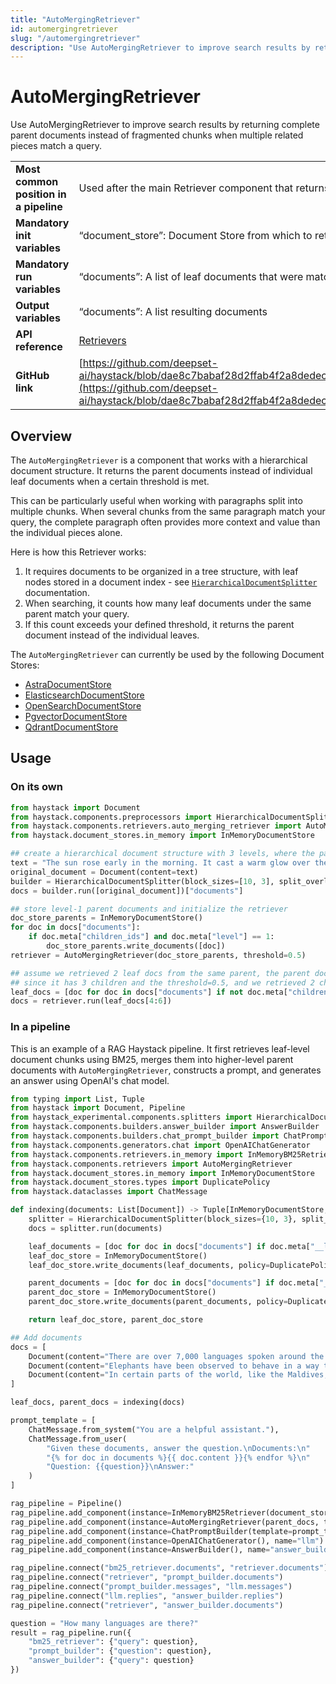 ```yaml
---
title: "AutoMergingRetriever"
id: automergingretriever
slug: "/automergingretriever"
description: "Use AutoMergingRetriever to improve search results by returning complete parent documents instead of fragmented chunks when multiple related pieces match a query."
---
```


# AutoMergingRetriever

Use AutoMergingRetriever to improve search results by returning complete parent documents instead of fragmented chunks when multiple related pieces match a query.

|                                        |                                                                                                                                                                                                                                                                                                     |
| -------------------------------------- | --------------------------------------------------------------------------------------------------------------------------------------------------------------------------------------------------------------------------------------------------------------------------------------------------- |
| **Most common position in a pipeline** | Used after the main Retriever component that returns hierarchical documents.                                                                                                                                                                                                                        |
| **Mandatory init variables**           | “document_store”: Document Store from which to retrieve the parent documents                                                                                                                                                                                                                        |
| **Mandatory run variables**            | “documents”: A list of leaf documents that were matched by a Retriever                                                                                                                                                                                                                              |
| **Output variables**                   | “documents”: A list resulting documents                                                                                                                                                                                                                                                             |
| **API reference**                      | [Retrievers](/reference/retrievers-api)                                                                                                                                                                                                                                                                    |
| **GitHub link**                        | [https://github.com/deepset-ai/haystack/blob/dae8c7babaf28d2ffab4f2a8dedecd63e2394fb4/haystack/components/retrievers/auto_merging_retriever.py](https://github.com/deepset-ai/haystack/blob/dae8c7babaf28d2ffab4f2a8dedecd63e2394fb4/haystack/components/retrievers/auto_merging_retriever.py#L116) |

## Overview

The `AutoMergingRetriever` is a component that works with a hierarchical document structure. It returns the parent documents instead of individual leaf documents when a certain threshold is met.

This can be particularly useful when working with paragraphs split into multiple chunks. When several chunks from the same paragraph match your query, the complete paragraph often provides more context and value than the individual pieces alone.

Here is how this Retriever works:

1. It requires documents to be organized in a tree structure, with leaf nodes stored in a document index - see [`HierarchicalDocumentSplitter`](../preprocessors/hierarchicaldocumentsplitter.mdx) documentation.
2. When searching, it counts how many leaf documents under the same parent match your query.
3. If this count exceeds your defined threshold, it returns the parent document instead of the individual leaves.

The `AutoMergingRetriever` can currently be used by the following Document Stores:

- [AstraDocumentStore](../../document-stores/astradocumentstore.mdx)
- [ElasticsearchDocumentStore](../../document-stores/elasticsearch-document-store.mdx)
- [OpenSearchDocumentStore](../../document-stores/opensearch-document-store.mdx)
- [PgvectorDocumentStore](../../document-stores/pgvectordocumentstore.mdx)
- [QdrantDocumentStore](../../document-stores/qdrant-document-store.mdx)

## Usage

### On its own

```python
from haystack import Document
from haystack.components.preprocessors import HierarchicalDocumentSplitter
from haystack.components.retrievers.auto_merging_retriever import AutoMergingRetriever
from haystack.document_stores.in_memory import InMemoryDocumentStore

## create a hierarchical document structure with 3 levels, where the parent document has 3 children
text = "The sun rose early in the morning. It cast a warm glow over the trees. Birds began to sing."
original_document = Document(content=text)
builder = HierarchicalDocumentSplitter(block_sizes=[10, 3], split_overlap=0, split_by="word")
docs = builder.run([original_document])["documents"]

## store level-1 parent documents and initialize the retriever
doc_store_parents = InMemoryDocumentStore()
for doc in docs["documents"]:
    if doc.meta["children_ids"] and doc.meta["level"] == 1:
        doc_store_parents.write_documents([doc])
retriever = AutoMergingRetriever(doc_store_parents, threshold=0.5)

## assume we retrieved 2 leaf docs from the same parent, the parent document should be returned,
## since it has 3 children and the threshold=0.5, and we retrieved 2 children (2/3 > 0.66(6))
leaf_docs = [doc for doc in docs["documents"] if not doc.meta["children_ids"]]
docs = retriever.run(leaf_docs[4:6])
```

### In a pipeline

This is an example of a RAG Haystack pipeline. It first retrieves leaf-level document chunks using BM25, merges them into higher-level parent documents with `AutoMergingRetriever`, constructs a prompt, and generates an answer using OpenAI's chat model.

```python
from typing import List, Tuple
from haystack import Document, Pipeline
from haystack_experimental.components.splitters import HierarchicalDocumentSplitter
from haystack.components.builders.answer_builder import AnswerBuilder
from haystack.components.builders.chat_prompt_builder import ChatPromptBuilder
from haystack.components.generators.chat import OpenAIChatGenerator
from haystack.components.retrievers.in_memory import InMemoryBM25Retriever
from haystack.components.retrievers import AutoMergingRetriever
from haystack.document_stores.in_memory import InMemoryDocumentStore
from haystack.document_stores.types import DuplicatePolicy
from haystack.dataclasses import ChatMessage

def indexing(documents: List[Document]) -> Tuple[InMemoryDocumentStore, InMemoryDocumentStore]:
    splitter = HierarchicalDocumentSplitter(block_sizes={10, 3}, split_overlap=0, split_by="word")
    docs = splitter.run(documents)

    leaf_documents = [doc for doc in docs["documents"] if doc.meta["__level"] == 1]
    leaf_doc_store = InMemoryDocumentStore()
    leaf_doc_store.write_documents(leaf_documents, policy=DuplicatePolicy.OVERWRITE)

    parent_documents = [doc for doc in docs["documents"] if doc.meta["__level"] == 0]
    parent_doc_store = InMemoryDocumentStore()
    parent_doc_store.write_documents(parent_documents, policy=DuplicatePolicy.OVERWRITE)

    return leaf_doc_store, parent_doc_store

## Add documents
docs = [
    Document(content="There are over 7,000 languages spoken around the world today."),
    Document(content="Elephants have been observed to behave in a way that indicates a high level of self-awareness, such as recognizing themselves in mirrors."),
    Document(content="In certain parts of the world, like the Maldives, Puerto Rico, and San Diego, you can witness the phenomenon of bioluminescent waves.")
]

leaf_docs, parent_docs = indexing(docs)

prompt_template = [
    ChatMessage.from_system("You are a helpful assistant."),
    ChatMessage.from_user(
        "Given these documents, answer the question.\nDocuments:\n"
        "{% for doc in documents %}{{ doc.content }}{% endfor %}\n"
        "Question: {{question}}\nAnswer:"
    )
]

rag_pipeline = Pipeline()
rag_pipeline.add_component(instance=InMemoryBM25Retriever(document_store=leaf_docs), name="bm25_retriever")
rag_pipeline.add_component(instance=AutoMergingRetriever(parent_docs, threshold=0.6), name="retriever")
rag_pipeline.add_component(instance=ChatPromptBuilder(template=prompt_template, required_variables={"question", "documents"}), name="prompt_builder")
rag_pipeline.add_component(instance=OpenAIChatGenerator(), name="llm")
rag_pipeline.add_component(instance=AnswerBuilder(), name="answer_builder")

rag_pipeline.connect("bm25_retriever.documents", "retriever.documents")
rag_pipeline.connect("retriever", "prompt_builder.documents")
rag_pipeline.connect("prompt_builder.messages", "llm.messages")
rag_pipeline.connect("llm.replies", "answer_builder.replies")
rag_pipeline.connect("retriever", "answer_builder.documents")

question = "How many languages are there?"
result = rag_pipeline.run({
    "bm25_retriever": {"query": question},
    "prompt_builder": {"question": question},
    "answer_builder": {"query": question}
})
```
